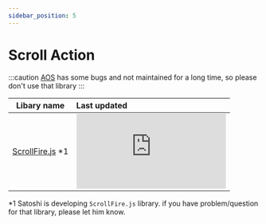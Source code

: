 ```yaml
---
sidebar_position: 5
---
```

# Scroll Action

:::caution
[AOS](https://michalsnik.github.io/aos/) has some bugs and not maintained for a long time, so please don't use that library
:::

| Libary name                                     | Last updated                                                                          |
| ---------------------------------------------- | :----------------------------------------------------------------------------- |
| [ScrollFire.js](https://github.com/lionheart-co-jp/ScrollFire.js) *1         | ![Last Updated](https://img.shields.io/github/last-commit/lionheart-co-jp/ScrollFire.js)      |

*1 Satoshi is developing `ScrollFire.js` library. if you have problem/question for that library, please let him know.
